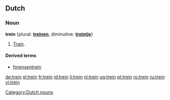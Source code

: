 ==Dutch==
===Noun===
'''trein''' {{m}} {plural: '''[[treinen]]''', diminutive: '''[[treintje]]'''}
#[[train|Train]].

====Derived terms====
* [[forensentrein]]

[[Category:Dutch nouns]]

[[de:trein]]
[[el:trein]]
[[fr:trein]]
[[id:trein]]
[[li:trein]]
[[nl:trein]]
[[ug:trein]]
[[pt:trein]]
[[ro:trein]]
[[ru:trein]]
[[vi:trein]]